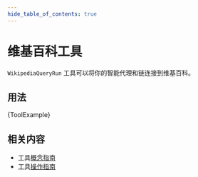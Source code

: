 ```yaml
---
hide_table_of_contents: true
---
```



# 维基百科工具

`WikipediaQueryRun` 工具可以将你的智能代理和链连接到维基百科。

## 用法


<CodeBlock language="typescript">{ToolExample}</CodeBlock>

## 相关内容

- 工具[概念指南](/docs/concepts/tools)
- 工具[操作指南](/docs/how_to/#tools)